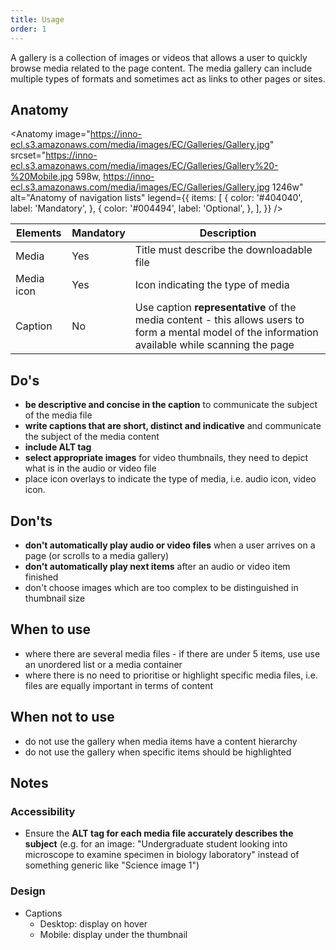 ```yaml
---
title: Usage
order: 1
---
```



<Paragraph size="lead">
  A gallery is a collection of images or videos that allows a user to quickly
  browse media related to the page content. The media gallery can include
  multiple types of formats and sometimes act as links to other pages or sites.
</Paragraph>

## Anatomy

<Anatomy
  image="https://inno-ecl.s3.amazonaws.com/media/images/EC/Galleries/Gallery.jpg"
  srcset="https://inno-ecl.s3.amazonaws.com/media/images/EC/Galleries/Gallery%20-%20Mobile.jpg 598w, https://inno-ecl.s3.amazonaws.com/media/images/EC/Galleries/Gallery.jpg 1246w"
  alt="Anatomy of navigation lists"
  legend={{
    items: [
      {
        color: '#404040',
        label: 'Mandatory',
      },
      {
        color: '#004494',
        label: 'Optional',
      },
    ],
  }}
/>

| Elements   | Mandatory | Description                                                                                                                                                      |
| ---------- | --------- | ---------------------------------------------------------------------------------------------------------------------------------------------------------------- |
| Media      | Yes       | Title must describe the downloadable file                                                                                                                        |
| Media icon | Yes       | Icon indicating the type of media                                                                                                                                |
| Caption    | No        | Use caption <strong>representative</strong> of the media content - this allows users to form a mental model of the information available while scanning the page |

## Do's

- **be descriptive and concise in the caption** to communicate the subject of the media file
- **write captions that are short, distinct and indicative** and communicate the subject of the media content
- **include ALT tag**
- **select appropriate images** for video thumbnails, they need to depict what is in the audio or video file
- place icon overlays to indicate the type of media, i.e. audio icon, video icon.

## Don'ts

- **don't automatically play audio or video files** when a user arrives on a page (or scrolls to a media gallery)
- **don't automatically play next items** after an audio or video item finished
- don't choose images which are too complex to be distinguished in thumbnail size

## When to use

- where there are several media files - if there are under 5 items, use use an <Link to="/ec/components/list/usage/">unordered list</Link> or a <Link to="/ec/components/media/media-container/usage/">media container</Link>
- where there is no need to prioritise or highlight specific media files, i.e. files are equally important in terms of content

## When not to use

- do not use the gallery when media items have a content hierarchy
- do not use the gallery when specific items should be highlighted

## Notes

### Accessibility

- Ensure the **ALT tag for each media file accurately describes the subject** (e.g. for an image: "Undergraduate student looking into microscope to examine specimen in biology laboratory" instead of something generic like "Science image 1")

### Design

- Captions
  - Desktop: display on hover
  - Mobile: display under the thumbnail
